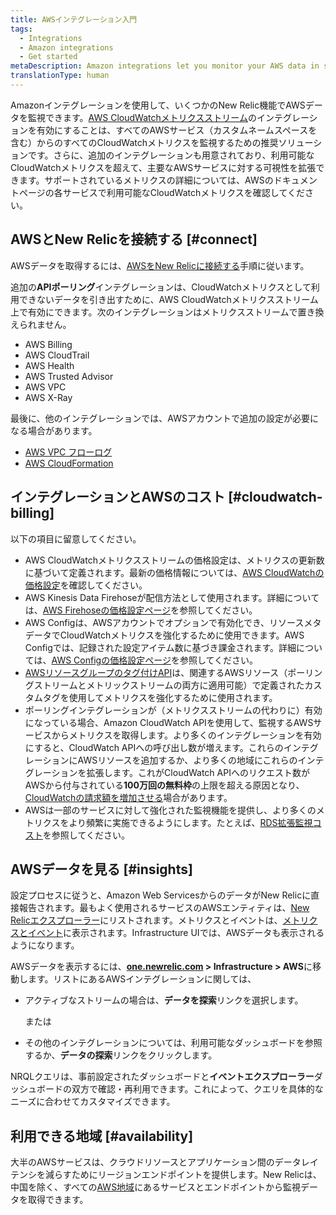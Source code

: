 ```yaml
---
title: AWSインテグレーション入門
tags:
  - Integrations
  - Amazon integrations
  - Get started
metaDescription: Amazon integrations let you monitor your AWS data in several New Relic features.
translationType: human
---
```


Amazonインテグレーションを使用して、いくつかのNew Relic機能でAWSデータを監視できます。[AWS CloudWatchメトリクスストリーム](/docs/integrations/amazon-integrations/aws-integrations-list/aws-metric-stream)のインテグレーションを有効にすることは、すべてのAWSサービス（カスタムネームスペースを含む）からのすべてのCloudWatchメトリクスを監視するための推奨ソリューションです。さらに、追加のインテグレーションも用意されており、利用可能なCloudWatchメトリクスを超えて、主要なAWSサービスに対する可視性を拡張できます。サポートされているメトリクスの詳細については、AWSのドキュメントページの各サービスで利用可能なCloudWatchメトリクスを確認してください。

## AWSとNew Relicを接続する [#connect]

AWSデータを取得するには、[AWSをNew Relicに接続する](/docs/infrastructure/amazon-integrations/getting-started/connect-aws-services-infrastructure)手順に従います。

追加の**APIポーリング**インテグレーションは、CloudWatchメトリクスとして利用できないデータを引き出すために、AWS CloudWatchメトリクスストリーム上で有効にできます。次のインテグレーションはメトリクスストリームで置き換えられません。

* AWS Billing
* AWS CloudTrail
* AWS Health
* AWS Trusted Advisor
* AWS VPC
* AWS X-Ray

最後に、他のインテグレーションでは、AWSアカウントで追加の設定が必要になる場合があります。

* [AWS VPC フローログ](/docs/infrastructure/amazon-integrations/aws-integrations-list/aws-vpc-flow-logs-monitoring-integration/)
* [AWS CloudFormation](https://github.com/newrelic/cloudformation-partner-integration)

## インテグレーションとAWSのコスト [#cloudwatch-billing]

以下の項目に留意してください。

* AWS CloudWatchメトリクスストリームの価格設定は、メトリクスの更新数に基づいて定義されます。最新の価格情報については、[AWS CloudWatchの価格設定](https://docs.aws.amazon.com/AmazonCloudWatch/latest/monitoring/CloudWatch-Metric-Streams.html)を確認してください。
* AWS Kinesis Data Firehoseが配信方法として使用されます。詳細については、[AWS Firehoseの価格設定ページ](https://aws.amazon.com/kinesis/data-firehose/pricing/)を参照してください。
* AWS Configは、AWSアカウントでオプションで有効化でき、リソースメタデータでCloudWatchメトリクスを強化するために使用できます。AWS Configでは、記録された設定アイテム数に基づき課金されます。詳細については、[AWS Configの価格設定ページ](https://aws.amazon.com/config/pricing/)を参照してください。
* [AWSリソースグループのタグ付けAPI](https://docs.aws.amazon.com/resourcegroupstagging/latest/APIReference/overview.html)は、関連するAWSリソース（ポーリングストリームとメトリックストリームの両方に適用可能）で定義されたカスタムタグを使用してメトリクスを強化するために使用されます。
* ポーリングインテグレーションが（メトリクスストリームの代わりに）有効になっている場合、Amazon CloudWatch APIを使用して、監視するAWSサービスからメトリクスを取得します。より多くのインテグレーションを有効にすると、CloudWatch APIへの呼び出し数が増えます。これらのインテグレーションにAWSリソースを追加するか、より多くの地域にこれらのインテグレーションを拡張します。これがCloudWatch APIへのリクエスト数がAWSから付与されている**100万回の無料枠**の上限を超える原因となり、[CloudWatchの請求額を増加させる](/docs/infrastructure/amazon-integrations/troubleshooting/cloudwatch-billing-increase)場合があります。
* AWSは一部のサービスに対して強化された監視機能を提供し、より多くのメトリクスをより頻繁に実施できるようにします。たとえば、[RDS拡張監視コスト](https://docs.aws.amazon.com/AmazonRDS/latest/UserGuide/USER_Monitoring.OS.overview.html#USER_Monitoring.OS.cost)を参照してください。

## AWSデータを見る [#insights]

設定プロセスに従うと、Amazon Web ServicesからのデータがNew Relicに直接報告されます。最もよく使用されるサービスのAWSエンティティは、[New Relicエクスプローラー](/docs/new-relic-one/use-new-relic-one/core-concepts/new-relic-explorer-view-performance-across-apps-services-hosts/)にリストされます。メトリクスとイベントは、[メトリクスとイベント](/docs/query-your-data/explore-query-data/browse-data/introduction-data-explorer/)に表示されます。Infrastructure UIでは、AWSデータも表示されるようになります。

AWSデータを表示するには、**[one.newrelic.com](https://one.newrelic.com/all-capabilities) > Infrastructure > AWS**に移動します。リストにあるAWSインテグレーションに関しては、

* アクティブなストリームの場合は、**データを探索**リンクを選択します。

  または

* その他のインテグレーションについては、利用可能なダッシュボードを参照するか、**データの探索**リンクをクリックします。

NRQLクエリは、事前設定されたダッシュボードと**イベントエクスプローラー**ダッシュボードの双方で確認・再利用できます。これによって、クエリを具体的なニーズに合わせてカスタマイズできます。

## 利用できる地域 [#availability]

大半のAWSサービスは、クラウドリソースとアプリケーション間のデータレイテンシを減らすためにリージョンエンドポイントを提供します。New Relicは、中国を除く、すべての[AWS地域](http://docs.aws.amazon.com/general/latest/gr/rande.html)にあるサービスとエンドポイントから監視データを取得できます。